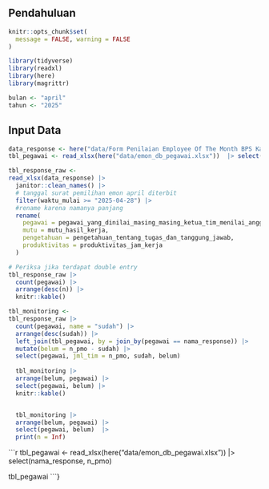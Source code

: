 
## Pendahuluan

```r

knitr::opts_chunk$set(
  message = FALSE, warning = FALSE
)

library(tidyverse)
library(readxl)
library(here)
library(magrittr)

bulan <- "april"
tahun <- "2025"
```

## Input Data

```r

data_response <- here("data/Form Penilaian Employee Of The Month BPS Kabupaten Sikka(1-691).xlsx")
tbl_pegawai <- read_xlsx(here("data/emon_db_pegawai.xlsx"))  |> select(nama_response, n_pmo)

tbl_response_raw <-
read_xlsx(data_response) |> 
  janitor::clean_names() |>
  # tanggal surat pemilihan emon april diterbit
  filter(waktu_mulai >= "2025-04-28") |> 
  #rename karena namanya panjang
  rename(
    pegawai = pegawai_yang_dinilai_masing_masing_ketua_tim_menilai_anggotanya,
    mutu = mutu_hasil_kerja,
    pengetahuan = pengetahuan_tentang_tugas_dan_tanggung_jawab,
    produktivitas = produktivitas_jam_kerja
  ) 

# Periksa jika terdapat double entry
tbl_response_raw |> 
  count(pegawai) |>
  arrange(desc(n)) |>
  knitr::kable()

tbl_monitoring <- 
tbl_response_raw |> 
  count(pegawai, name = "sudah") |>
  arrange(desc(sudah)) |>
  left_join(tbl_pegawai, by = join_by(pegawai == nama_response)) |>
  mutate(belum = n_pmo - sudah) |>
  select(pegawai, jml_tim = n_pmo, sudah, belum)
  
  tbl_monitoring |>
  arrange(belum, pegawai) |>  
  select(pegawai, belum) |>
  knitr::kable()


  tbl_monitoring |>
  arrange(belum, pegawai) |>  
  select(pegawai, belum)  |>
  print(n = Inf)
```


```r

tbl_pegawai <- read_xlsx(here("data/emon_db_pegawai.xlsx"))  |> select(nama_response, n_pmo)

tbl_pegawai
```}

